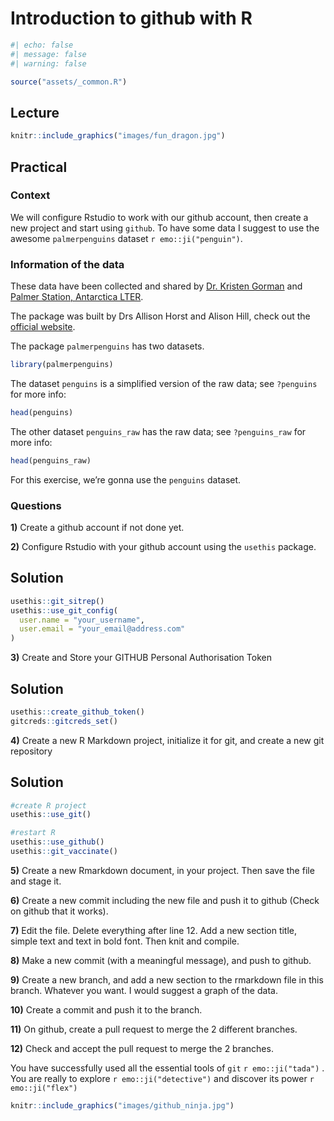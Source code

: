 # Introduction to github with R
```r
#| echo: false
#| message: false
#| warning: false

source("assets/_common.R")
```
## Lecture

```r
knitr::include_graphics("images/fun_dragon.jpg")
```

## Practical {#git_practical}

### Context

We will configure Rstudio to work with our github account, then create a new project and start using `github`. To have some data I suggest to use the awesome `palmerpenguins` dataset `r emo::ji("penguin")`.

### Information of the data
These data have been collected and shared by [Dr. Kristen Gorman](https://www.uaf.edu/cfos/people/faculty/detail/kristen-gorman.php) and [Palmer Station, Antarctica LTER](https://pal.lternet.edu/).

The package was built by Drs Allison Horst and Alison Hill, check out the [official website](https://allisonhorst.github.io/palmerpenguins/).

The package `palmerpenguins` has two datasets.

```r
library(palmerpenguins)
```

The dataset `penguins` is a simplified version of the raw data; see `?penguins` for more info:

```r
head(penguins)
```

The other dataset `penguins_raw` has the raw data; see `?penguins_raw` for more info:

```r
head(penguins_raw)
```


For this exercise, we're gonna use the `penguins` dataset.

### Questions

**1)** Create a github account if not done yet.

**2)** Configure Rstudio with your github account using the `usethis` package.

::: {.callout-tip collapse='true'}

# Solution
```r
usethis::git_sitrep()
usethis::use_git_config(
  user.name = "your_username",
  user.email = "your_email@address.com"
)
```
:::

**3)** Create and Store your GITHUB Personal Authorisation Token

::: {.callout-tip collapse='true'}

# Solution
```r
usethis::create_github_token()
gitcreds::gitcreds_set()
```
:::

**4)** Create a new R Markdown project, initialize it for git, and create a new git repository

::: {.callout-tip collapse='true'}

# Solution
```r
#create R project
usethis::use_git()

#restart R
usethis::use_github()
usethis::git_vaccinate()
```
:::

**5)** Create a new Rmarkdown document, in your project. Then save the file and stage it.

**6)** Create a new commit including the new file and push it to github (Check on github that it works).

**7)** Edit the file. Delete everything after line 12. Add a new section title, simple text and text in bold font. Then knit and compile.

**8)** Make a new commit (with a meaningful message), and push to github.

**9)** Create a new branch, and add a new section to the rmarkdown file in this branch. Whatever you want. I would suggest a graph of the data.

**10)** Create a commit and push it to the branch.

**11)** On github, create a pull request to merge the 2 different branches. 

**12)** Check and accept the pull request to merge the 2 branches.

You have successfully used all the essential tools of `git` `r emo::ji("tada")` . You are really to explore `r emo::ji("detective")` and discover its power `r emo::ji("flex")`

```r
knitr::include_graphics("images/github_ninja.jpg")
```
